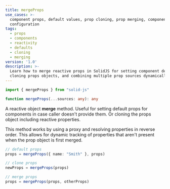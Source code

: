 ```yaml
---
title: mergeProps
use_cases: >-
  component props, default values, prop cloning, prop merging, component
  configuration
tags:
  - props
  - components
  - reactivity
  - defaults
  - cloning
  - merging
version: '1.0'
description: >-
  Learn how to merge reactive props in SolidJS for setting component defaults,
  cloning props objects, and combining multiple prop sources dynamically.
---
```


```ts
import { mergeProps } from "solid-js"

function mergeProps(...sources: any): any

```

A reactive object **merge** method. 
Useful for setting default props for components in case caller doesn't provide them. 
Or cloning the props object including reactive properties.

This method works by using a proxy and resolving properties in reverse order. 
This allows for dynamic tracking of properties that aren't present when the prop object is first merged.

```ts
// default props
props = mergeProps({ name: "Smith" }, props)

// clone props
newProps = mergeProps(props)

// merge props
props = mergeProps(props, otherProps)
```
